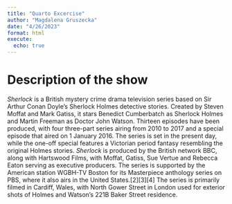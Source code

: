 ```yaml
---
title: "Quarto Excercise"
author: "Magdalena Gruszecka"
date: "4/26/2023"
format: html
execute:
  echo: true
---
```


# Description of the show
*Sherlock* is a British mystery crime drama television series based on Sir Arthur Conan Doyle's Sherlock Holmes detective stories. Created by Steven Moffat and Mark Gatiss, it stars Benedict Cumberbatch as Sherlock Holmes and Martin Freeman as Doctor John Watson. Thirteen episodes have been produced, with four three-part series airing from 2010 to 2017 and a special episode that aired on 1 January 2016. The series is set in the present day, while the one-off special features a Victorian period fantasy resembling the original Holmes stories. *Sherlock* is produced by the British network BBC, along with Hartswood Films, with Moffat, Gatiss, Sue Vertue and Rebecca Eaton serving as executive producers. The series is supported by the American station WGBH-TV Boston for its Masterpiece anthology series on PBS, where it also airs in the United States.[2][3][4] The series is primarily filmed in Cardiff, Wales, with North Gower Street in London used for exterior shots of Holmes and Watson's 221B Baker Street residence.
